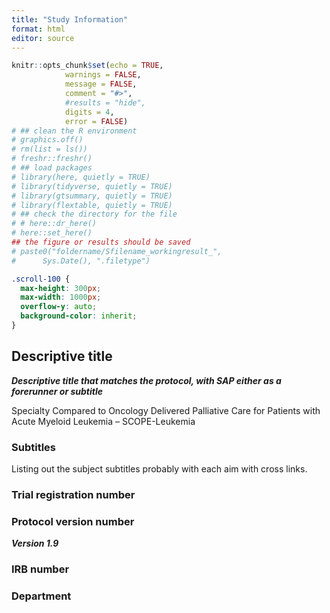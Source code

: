 ```yaml
---
title: "Study Information"
format: html
editor: source
---
```


```r
knitr::opts_chunk$set(echo = TRUE,
            warnings = FALSE,
            message = FALSE,
            comment = "#>",
            #results = "hide",
            digits = 4,
            error = FALSE)
# ## clean the R environment
# graphics.off()
# rm(list = ls())
# freshr::freshr()
# ## load packages
# library(here, quietly = TRUE)
# library(tidyverse, quietly = TRUE)
# library(gtsummary, quietly = TRUE)
# library(flextable, quietly = TRUE)
# ## check the directory for the file
# # here::dr_here()
# here::set_here()
## the figure or results should be saved 
# paste0("foldername/Sfilename_workingresult_", 
#      Sys.Date(), ".filetype")
```

```css
.scroll-100 {
  max-height: 300px;
  max-width: 1000px;
  overflow-y: auto;
  background-color: inherit;
}
```
## Descriptive title {#sec-descriptive-title}

***Descriptive title that matches the protocol, with SAP either as a forerunner or subtitle***

Specialty Compared to Oncology Delivered Palliative Care for Patients with Acute Myeloid Leukemia – SCOPE-Leukemia

### Subtitles {#sec-subtitles}

<!-- This is a study navigate page.  -->

Listing out the subject subtitles probably with each aim with cross links. <!-- It is a good place to provide a brief description of the study, --> <!-- the purpose of the study, and any other relevant information.  -->

### Trial registration number {#sec-trial-registration-number}

### Protocol version number {#sec-protocol-version-number}

***Version 1.9***

### IRB number {#sec-irb-number}

### Department {#sec-department}

<!-- CRU/Department/Division/Center/other collaborative unit  -->

<!-- that the study falls under -->
